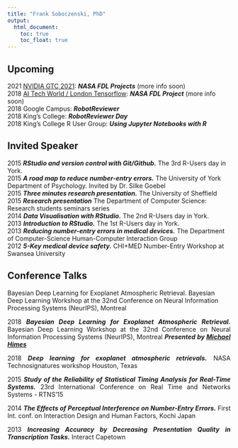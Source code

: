 ```yaml
---
title: "Frank Soboczenski, PhD"
output:
  html_document: 
    toc: true
    toc_float: true
---
```


<link rel="stylesheet" href="styles.css" type="text/css">

## Upcoming

2021 [NVIDIA GTC 2021](http://aitechworld.net/): <b>*NASA FDL Projects*</b> (more info soon)<br>
2018 [AI Tech World / London Tensorflow](http://aitechworld.net/): <b>*NASA FDL Project*</b> (more info soon)<br>
2018 Google Campus: <b>*RobotReviewer*</b><br>
2018 King's College: <b>*RobotReviewer Day*</b><br>
2018 King's College R User Group: <b>*Using Jupyter Notebooks with R*</b><br>

<!-- 
2018 IBM: <b>*RobotReviewer: Automatic Evidence Synthesis for Randomised Controlled Trials*</b><br>
-->

## Invited Speaker

2015 <b>*RStudio and version control with Git/Github.*</b> The 3rd R-Users day in York.<br>
2015 <b>*A road map to reduce number-entry errors.*</b> The University of York Department of Psychology. Invited by Dr. Silke Goebel<br>
2015 <b>*Three minutes research presentation.*</b> The University of Sheffield<br>
2015 <b>*Research presentation*</b> The Department of Computer Science: Research students seminars series<br>
2014 <b>*Data Visualisation with RStudio.*</b> The 2nd R-Users day in York.<br>
2013 <b>*Introduction to RStudio.*</b> The 1st R-Users day in York.<br>
2013 <b>*Reducing number-entry errors in medical devices.*</b> The Department of Computer-Science Human-Computer Interaction Group<br>
2012 <b>*5-Key medical device safety.*</b> CHI+MED Number-Entry Workshop at Swansea University<br>

## Conference Talks

Bayesian Deep Learning for Exoplanet Atmospheric Retrieval. Bayesian Deep Learning Workshop at the 32nd Conference on Neural Information Processing Systems (NeurIPS), Montreal

<p align="justify">2018 <b>*Bayesian Deep Learning for Exoplanet Atmospheric Retrieval.*</b> Bayesian Deep Learning Workshop at the 32nd Conference on Neural Information Processing Systems (NeurIPS), Montreal <b>*Presented by [Michael Himes](https://sciences.ucf.edu/physics/people/himes-michael/)*</b></p>

<p align="justify">2018 <b>*Deep learning for exoplanet atmospheric retrievals.*</b> NASA Technosignatures workshop Houston, Texas<br></p>

<p align="justify">2015 <b>*Study of the Reliability of Statistical Timing Analysis for Real-Time Systems.*</b> 23rd International Conference on Real Time and Networks Systems - RTNS'15<br></p>

<p align="justify">2014 <b>*The Effects of Perceptual Interference on Number-Entry Errors.*</b> First Int. conf. on Interaction Design and Human Factors, Kochi Japan</br></p>

<p align="justify">2013 <b>*Increasing Accuracy by Decreasing Presentation Quality in Transcription Tasks.*</b> Interact Capetown</br></p>

